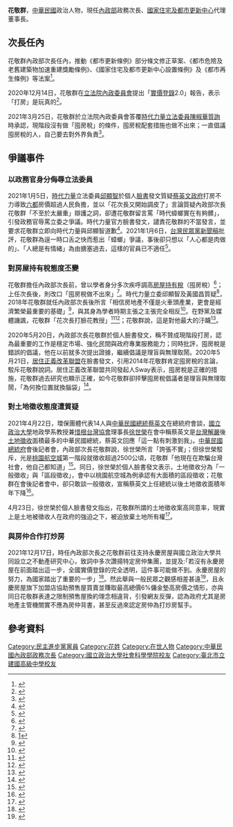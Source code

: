 {{Infobox_officeholder
| name = 花敬群
| image name =
| width = 
| office = {{ROC}}[[中華民國內政部|內政部]]政務次長
| alongside = [[陳宗彥|陳宗彥]]
| president = 
| premierroc = [[林全|林全]]<br>[[賴清德|賴清德]]<br>[[蘇貞昌|蘇貞昌]]
| 1blankname = 內政部部長
| 1namedata =[[葉俊榮|葉俊榮]]<br>[[徐國勇|徐國勇]]
| predecessor = [[陳純敬|陳純敬]]
| successor = 
| term_start = 2016年5月20日
| term_end = 
| office2 = [[國家住宅及都市更新中心|國家住宅及都市更新中心]]董事長（代理）
| premierroc2  = 
| predecessor2 = 職務設立
| successor2 = 
| term_start2 = 2018年8月1日
| term_end2 = 
| office3 = 
| vice_occupation =
| predecessor3 = 
| successor3 = 
| term_start3 = 
| term_end3 = 
| period =
| Sex = 男
| Native place = 
| date of birth = 
| date of death = 
| place of birth = 
| nationality = {{ROC}}
| party       = {{DPP}}
| educate = 
*[[國立政治大學|國立政治大學]]地政學系
*國立政治大學地政學系碩士
*國立政治大學地政學系博士
| past = 
*內政部建築研究所博士後研究員
*[[玄奘大學|玄奘大學]]公共事務管理系助理教授、副教授、系主任
*玄奘大學財務金融系副教授
*[[德明財經科技大學|德明財經科技大學]]不動產投資與經營學位學程副教授
*內政部政務次長<br><span style="color: blue;">(2016年5月20日-)</span>
}}

'''花敬群'''，[[中華民國|中華民國]]政治人物，現任[[中華民國內政部|內政部]]政務次長、[[國家住宅及都市更新中心|國家住宅及都市更新中心]]代理董事長。

==次長任內==
花敬群內政部次長任內，推動《都市更新條例》部分條文修正草案、《都市危險及老舊建築物加速重建獎勵條例》、《國家住宅及都市更新中心設置條例》及《都市再生條例》等法案<ref>{{cite web |language = zh-tw|author = 錢奕綱、廖美莉|url = https://www.ur.org.tw/mynews/view/366|title = 「勇於承擔 面對挑戰」- 內政部花敬群政務次長專訪|publisher = 都市更新研究發展基金會|date = 2017-03-31|accessdate = 2020-12-17}}</ref>。

2020年12月14日，花敬群在[[立法院內政委員會|立法院內政委員會]]提出「[[實價登錄|實價登錄]]2.0」報告，表示「打房」是玩真的<ref>{{cite news |language = zh-tw|author = 彭媁琳、蘇秀慧、郭建志|url = https://www.chinatimes.com/newspapers/20201215000166-260202|title = 花敬群：打房玩真的 非打趴產業|publisher = [[工商時報|工商時報]]|date = 2020-12-15|accessdate = 2020-12-17}}</ref>。

2021年3月25日，花敬群於立法院內政委員會答覆[[時代力量|時代力量]][[立法委員|立法委員]][[陳椒華|陳椒華]][[質詢|質詢]]時承認，現階段沒有做「囤房稅」的條件，囤房稅配套措施也做不出來；一直倡議囤房稅的人，自己要去對外界負責<ref>{{cite news |language = zh-tw|author = 吳家豪|url = https://www.chinatimes.com/realtimenews/20210325002475-263101|title = 花敬群：囤房稅現在做不出來 倡議的人要負責任|publisher = [[中時新聞網|中時新聞網]]|date =2021-03-25|accessdate =2021-04-21}}</ref>。

==爭議事件==
===以政務官身分侮辱立法委員===
2021年1月5日，[[時代力量|時代力量]]立法委員[[邱顯智|邱顯智]]於個人[[臉書|臉書]]發文質疑[[蔡英文政府|蔡英文政府]]打房不力導致[[六都|六都]]房價超過人民負擔，並以「花次長又開始調皮了」言論質疑內政部次長花敬群「不至於太嚴重」辯護之詞，卻遭花敬群留言罵「時代蟑螂實在有夠髒」，引發政務官辱罵立委之爭議。時代力量官方臉書發文，譴責花敬群的不當發言，並要求花敬群立即向時代力量與邱顯智道歉<ref>{{cite news |language = zh-tw|author = 林序家|url = https://newtalk.tw/news/view/2021-01-05/519225|title = 房價掀戰！花敬群嗆邱顯智「時代蟑螂有夠髒」 時力怒喊道歉|publisher = 新頭殼|date =2021-01-05|accessdate =2021-01-07}}</ref>。2021年1月6日，[[台灣民眾黨_(2019年)|台灣民眾黨]][[新聞稿|新聞稿]]批評，花敬群為逞一時口舌之快而惹出「蟑螂」爭議，事後卻只想以「人心都是肉做的」、「人總是有情緒」為由搪塞過去，這樣的官員已不適任<ref>{{cite news |language = zh-tw|author = 陳熙文|url =https://udn.com/news/story/6656/5152885|title = 花敬群「蟑螂」失言 民眾黨批：已不適任 應知所進退|publisher = 聯合新聞網|date =2021-01-06|accessdate =2021-01-07}}</ref>。

===對房屋持有稅態度丕變===
花敬群擔任內政部次長前，曾以學者身分多次疾呼調高[[房屋持有稅|房屋持有稅]]（囤房稅）<ref>{{cite news |language = zh-tw|author = 蔡惠芳 、林淑慧|url = https://www.chinatimes.com/newspapers/20140819000048-260202?chdtv|title = 改革須全面 花敬群：房產持有稅也要提高|publisher = 工商時報|date =2014-08-19|accessdate =2021-04-21}}</ref>；上任次長後，則改口「囤房稅做不出來」<ref>{{cite news |language = zh-tw|author = 吳家豪|url = https://www.chinatimes.com/realtimenews/20210325002475-263101|title = 花敬群：囤房稅現在做不出來 倡議的人要負責任|publisher = 中時新聞網|date =2021-03-25|accessdate =2021-04-21}}</ref>。時代力量立委邱顯智及黃國昌質疑<ref>[https://m.facebook.com/kcfor2016/photos/a.449787108536869/1268185583363680/?type=3&source=57&__tn__=EH-R]</ref>，2018年花敬群就任內政部次長後所言「相信房地產不僅是火車頭產業，更會是經濟繁榮最重要的基礎」<ref>{{cite news |language = zh-tw|author = 陳佩儀|url = https://house.ettoday.net/news/1186024|title = 不只是火車頭　花敬群：房地產是經濟繁榮最重要的基礎|publisher = 東森新聞|date =2018-06-07|accessdate =2021-01-07}}</ref>，與其身為學者時期主張之主張完全相反<ref>{{cite news |language = zh-tw|author = 陳煜|url = https://www.storm.mg/article/3363083|title = 花敬群狠嗆：時代蟑螂有夠髒！　邱顯智提「花教授」往事曝心聲|publisher = 風傳媒|date =2021-01-06|accessdate =2021-01-07}}</ref>。在野黨及媒體譏諷，花敬群「花次長打臉花教授」<ref>{{cite news |language = zh-tw|author = 唐主桂|url = https://news.housefun.com.tw/news/article/410656268360.html|title = 再戰囤房稅　花敬群：問題不在稅率在…|publisher = 好房網News|date =2020-08-18|accessdate =2021-04-21}}</ref><ref>{{cite news |language = zh-tw|author = 趙婉淳、吳家豪、林縉明|url = https://www.chinatimes.com/newspapers/20200527000521-260118|title = 時力轟花敬群 當官當到放棄信念|publisher = 中國時報|date =2020-05-27|accessdate =2021-04-21}}</ref>；花敬群說，這是對他最大的汙衊<ref>{{cite news |language = zh-tw|author = 鄭媁、陳熙文、周志豪|url =https://udn.com/news/story/6656/5154021|title = 花敬群為「蟑螂說」致歉 在野轟下台|publisher = 聯合報|date =2021-01-07|accessdate =2021-04-27}}</ref>。

2020年5月20日，內政部次長花敬群於個人臉書發文，稱不贊成現階段打房，認為最重要的工作是穩定市場、強化民間與政府專業服務能力；同時批評，囤房稅是錯誤的倡議，他在以前就多次提出證據，繼續倡議是理盲與無理取鬧。2020年5月21日，[[居住正義改革聯盟|居住正義改革聯盟]]在臉書發文，引用2014年花敬群肯定囤房稅的言論，駁斥花敬群說詞。居住正義改革聯盟共同發起人Sway表示，囤房稅是正確的措施，花敬群過去研究也顯示正確，如今花敬群卻抨擊囤房稅倡議者是理盲與無理取鬧，「為何換位置就換腦袋」<ref>{{cite news |language = zh-tw|author = 余奕賢|url =https://tw.appledaily.com/property/20200521/5HWTDHXGZNLM536KOOYRBJLINE/|title = 居改盟火力全開 罵完蔡英文再打花敬群|work = 蘋果即時 |publisher = 台灣蘋果日報|date =2020-05-21|accessdate =2021-04-27}}</ref>。

===對土地徵收態度遭質疑===
2021年4月22日，環保團體代表14人與[[中華民國總統|中華民國總統]][[蔡英文|蔡英文]]在總統府會談，[[國立政治大學|國立政治大學]]地政學系教授兼[[惜根台灣協會|惜根台灣協會]]理事長[[徐世榮|徐世榮]]在會中稱蔡英文是[[台灣解嚴|台灣解嚴]]後[[土地徵收|土地徵收]]面積最多的中華民國總統，蔡英文回應「這一點有刺激到我」。[[中華民國總統府|中華民國總統府]]會後記者會，內政部次長花敬群說，徐世榮所言「誇張不實」；但徐世榮駁斥，光是[[桃園航空城|桃園航空城]]第一階段就徵收超過2500公頃，花敬群「他現在在欺騙台灣社會，他自己都知道」<ref>{{cite news |language = zh-tw|author = 吳姿賢、蔡晉宇、鄭惠仁、劉宛琳、賈寶楠、朱冠諭|url =https://udn.com/news/story/11662/5407832|title = 藻礁會談 3訴求零承諾 總統凝重|publisher = 聯合報|date =2021-04-23|accessdate =2021-04-27}}</ref>。同日，徐世榮於個人臉書發文表示，土地徵收分為「一般徵收」與「區段徵收」，會中以桃園航空城為例承認有大面積的區段徵收；花敬群在會後記者會中，卻只敢談一般徵收，宣稱蔡英文上任總統以後土地徵收面積年年下降<ref>{{cite news |language = zh-tw|author = 莊雅婷|url =https://www.chinatimes.com/realtimenews/20210423000976-260407|title = 蔡英文任內土地徵收少？徐世榮嗆花敬群有夠噁心：我就是在說你|publisher = 中時新聞網|date =2021-04-23|accessdate =2021-04-27}}</ref>。

4月23日，徐世榮於個人臉書發文指出，花敬群所謂的土地徵收案高同意率，現實上是土地被徵收人在政府的強迫之下，被迫放棄土地所有權<ref>{{cite news |language = zh-tw|author = 黃傲晴|url =https://www.upmedia.mg/news_info.php?SerialNo=111497|title = 政大教授徐世榮怒批花敬群 「你實在是有夠噁心」|publisher = 上報|date =2021-04-23|accessdate =2021-04-30}}</ref>。

=== 與房仲合作打炒房 ===
2021年12月17日，時任內政部次長之花敬群前往支持永慶房屋與國立政治大學共同設立之不動產研究中心，致詞中多次讚揚特定房仲集團，並提及:｢若沒有永慶房屋在前面踏出這一步，全國實價登錄的完全透明，這件事可能做不到。永慶房屋的努力，為國家踏出了重要的一步」<ref>{{Cite web|title=拒絕讓台灣成為炒房之島 永慶房屋捐助成立政大不動產研究中心 促進居住正義｜天下雜誌|url=https://www.cw.com.tw/article/5119387|access-date=2022-03-29|work=天下雜誌|language=zh-Hant-TW}}</ref>。然此舉與一般民眾之觀感相差甚遠<ref>{{Cite web|title=北市府示警「房仲糾紛暴增6成」 遭申訴最多的是他|url=https://www.mirrormedia.mg/story/20210112edi031/|access-date=2022-03-29|date=2021-01-12|work=鏡週刊 Mirror Media|language=zh-Hant}}</ref>，且永慶房屋旗下加盟店協助預售屋買賣並賺取最高總價6%傭金墊高房價之情形，亦與同日花敬群表達之限制預售屋換約理念相違背，引發網友反彈，認為政府尤其是房地產主管機關實不應為房仲背書，甚至反過來認定房仲為打炒房幫手。

==參考資料==
{{reflist|2}}

[[Category:民主進步黨黨員|Category:民主進步黨黨員]]
[[Category:花姓|Category:花姓]]
[[Category:在世人物|Category:在世人物]]
[[Category:中華民國內政部政務次長|Category:中華民國內政部政務次長]]
[[Category:國立政治大學社會科學學院校友|Category:國立政治大學社會科學學院校友]]
[[Category:臺北市立建國高級中學校友|Category:臺北市立建國高級中學校友]]